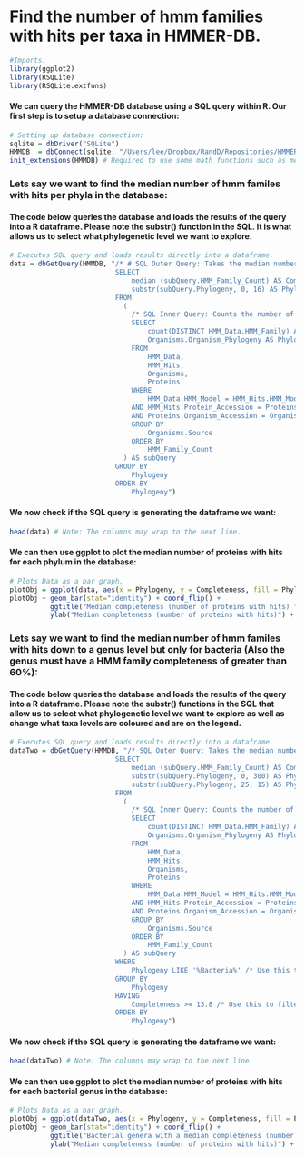 Find the number of hmm families with hits per taxa in HMMER-DB.
==============================================================
```r
#Imports:
library(ggplot2)
library(RSQLite)
library(RSQLite.extfuns)
```

#### We can query the HMMER-DB database using a SQL query within R. Our first step is to setup a database connection:
```r
# Setting up database connection:
sqlite = dbDriver("SQLite")
HMMDB  = dbConnect(sqlite, "/Users/lee/Dropbox/RandD/Repositories/HMMER-DB/TestDBs/TestDB.sqlite") # Location of HMMER-DB Sqlite database.
init_extensions(HMMDB) # Required to use some math functions such as median in Sqlite.
```

### Lets say we want to find the median number of hmm familes with hits per phyla in the database:
#### The code below queries the database and loads the results of the query into a R dataframe. Please note the substr() function in the SQL. It is what allows us to select what phylogenetic level we want to explore.
```r
# Executes SQL query and loads results directly into a dataframe.
data = dbGetQuery(HMMDB, "/* # SQL Outer Query: Takes the median number of distinct HMM families per organism source per user definded Phylogeny substring. */
                          SELECT
                              median (subQuery.HMM_Family_Count) AS Completeness,
                              substr(subQuery.Phylogeny, 0, 16) AS Phylogeny /* Feather the 16 to change the Phylogeny; Less:HigherTaxa <-> Greater:LowerTaxa */
                          FROM
                            (
                              /* SQL Inner Query: Counts the number of distinct HMM families per organism source. */
                              SELECT
                                  count(DISTINCT HMM_Data.HMM_Family) AS HMM_Family_Count,
                                  Organisms.Organism_Phylogeny AS Phylogeny
                              FROM
                                  HMM_Data,
                                  HMM_Hits,
                                  Organisms,
                                  Proteins
                              WHERE
                                  HMM_Data.HMM_Model = HMM_Hits.HMM_Model
                              AND HMM_Hits.Protein_Accession = Proteins.Protein_Accession
                              AND Proteins.Organism_Accession = Organisms.Organism_Accession
                              GROUP BY
                                  Organisms.Source
                              ORDER BY
                                  HMM_Family_Count
                            ) AS subQuery
                          GROUP BY
                              Phylogeny
                          ORDER BY
                              Phylogeny")
```

#### We now check if the SQL query is generating the dataframe we want:
```r
head(data) # Note: The columns may wrap to the next line.
```

#### We can then use ggplot to plot the median number of proteins with hits for each phylum in the database:
```r
# Plots Data as a bar graph.
plotObj = ggplot(data, aes(x = Phylogeny, y = Completeness, fill = Phylogeny))
plotObj + geom_bar(stat="identity") + coord_flip() +
          ggtitle("Median completeness (number of proteins with hits) for phyla in the database.") + 
          ylab("Median completeness (number of proteins with hits)") + xlab("Phyla") + theme(legend.position = "none")
```

### Lets say we want to find the median number of hmm familes with hits down to a genus level but only for bacteria (Also the genus must have a HMM family completeness of greater than 60%):
#### The code below queries the database and loads the results of the query into a R dataframe. Please note the substr() functions in the SQL that allow us to select what phylogenetic level we want to explore as well as change what taxa levels are coloured and are on the legend.
```r
# Executes SQL query and loads results directly into a dataframe.
dataTwo = dbGetQuery(HMMDB, "/* SQL Outer Query: Takes the median number of distinct HMM families per organism source per user definded Phylogeny substring. */
                          SELECT
                              median (subQuery.HMM_Family_Count) AS Completeness,
                              substr(subQuery.Phylogeny, 0, 300) AS Phylogeny, /* Feather the 300 to change the Phylogeny; Less:HigherTaxa <-> Greater:LowerTaxa */
                              substr(subQuery.Phylogeny, 25, 15) AS Phylum /* Feather the 25/15 to change what taxonomic levels are coloured and on the legend */
                          FROM
                            (
                              /* SQL Inner Query: Counts the number of distinct HMM families per organism source. */
                              SELECT
                                  count(DISTINCT HMM_Data.HMM_Family) AS HMM_Family_Count,
                                  Organisms.Organism_Phylogeny AS Phylogeny
                              FROM
                                  HMM_Data,
                                  HMM_Hits,
                                  Organisms,
                                  Proteins
                              WHERE
                                  HMM_Data.HMM_Model = HMM_Hits.HMM_Model
                              AND HMM_Hits.Protein_Accession = Proteins.Protein_Accession
                              AND Proteins.Organism_Accession = Organisms.Organism_Accession
                              GROUP BY
                                  Organisms.Source
                              ORDER BY
                                  HMM_Family_Count
                            ) AS subQuery
                          WHERE
                              Phylogeny LIKE '%Bacteria%' /* Use this to filter by specific Phylogeny */
                          GROUP BY
                              Phylogeny
                          HAVING
                              Completeness >= 13.8 /* Use this to filter by specific completeness (Depends on dataset) */
                          ORDER BY
                              Phylogeny")
```

#### We now check if the SQL query is generating the dataframe we want:
```r
head(dataTwo) # Note: The columns may wrap to the next line.
```

#### We can then use ggplot to plot the median number of proteins with hits for each bacterial genus in the database:
```r
# Plots Data as a bar graph.
plotObj = ggplot(dataTwo, aes(x = Phylogeny, y = Completeness, fill = Phylum))
plotObj + geom_bar(stat="identity") + coord_flip() +
          ggtitle("Bacterial genera with a median completeness (number of proteins with hits) greater than 60%.") + 
          ylab("Median completeness (number of proteins with hits)") + xlab("Phyla") + labs(fill = "Class") 
```
